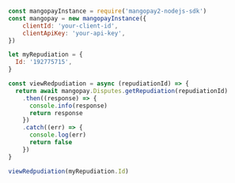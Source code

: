   
```javascript NodeJS  

const mangopayInstance = require('mangopay2-nodejs-sdk')
const mangopay = new mangopayInstance({
    clientId: 'your-client-id',
    clientApiKey: 'your-api-key',
})

let myRepudiation = {
  Id: '192775715',
}

const viewRedpudiation = async (repudiationId) => {
  return await mangopay.Disputes.getRepudiation(repudiationId)
    .then((response) => {
      console.info(response)
      return response
    })
    .catch((err) => {
      console.log(err)
      return false
    })
}

viewRedpudiation(myRepudiation.Id)  
```